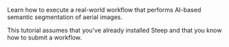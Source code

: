
Learn how to execute a real-world workflow that performs AI-based semantic segmentation of aerial images.

<Admonition>
This tutorial assumes that you've already <DocsLink href="/docs">installed Steep</DocsLink> and that you know how to <DocsLink href="#your-first-workflow">submit a workflow</DocsLink>.
</Admonition>
